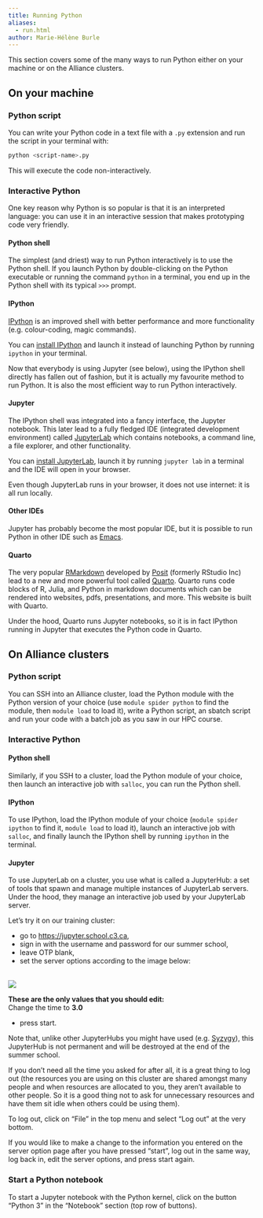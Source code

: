 ```yaml
---
title: Running Python
aliases:
  - run.html
author: Marie-Hélène Burle
---
```


:::{.def}

This section covers some of the many ways to run Python either on your machine or on the Alliance clusters.

:::

## On your machine

### Python script

You can write your Python code in a text file with a `.py` extension and run the script in your terminal with:

```.bash
python <script-name>.py
```

This will execute the code non-interactively.

### Interactive Python

One key reason why Python is so popular is that it is an interpreted language: you can use it in an interactive session that makes prototyping code very friendly.

#### Python shell

The simplest (and driest) way to run Python interactively is to use the Python shell. If you launch Python by double-clicking on the Python executable or running the command `python` in a terminal, you end up in the Python shell with its typical `>>>` prompt.

#### IPython

[IPython](https://ipython.org/) is an improved shell with better performance and more functionality (e.g. colour-coding, magic commands).

You can [install IPython](https://ipython.readthedocs.io/en/stable/install/index.html) and launch it instead of launching Python by running `ipython` in your terminal.

:::{.note}

Now that everybody is using Jupyter (see below), using the IPython shell directly has fallen out of fashion, but it is actually my favourite method to run Python. It is also the most efficient way to run Python interactively.

:::

#### Jupyter

The IPython shell was integrated into a fancy interface, the Jupyter notebook. This later lead to a fully fledged IDE (integrated development environment) called [JupyterLab](https://jupyter.org/) which contains notebooks, a command line, a file explorer, and other functionality.

You can [install JupyterLab](https://jupyter.org/install), launch it by running `jupyter lab` in a terminal and the IDE will open in your browser.

:::{.note}

Even though JupyterLab runs in your browser, it does not use internet: it is all run locally.

:::

#### Other IDEs

Jupyter has probably become the most popular IDE, but it is possible to run Python in other IDE such as [Emacs](https://mint.westdri.ca/emacs/wb_emacs_ide).

#### Quarto

The very popular [RMarkdown](https://rmarkdown.rstudio.com/) developed by [Posit](https://posit.co/) (formerly RStudio Inc) lead to a new and more powerful tool called [Quarto](https://quarto.org/). Quarto runs code blocks of R, Julia, and Python in markdown documents which can be rendered into websites, pdfs, presentations, and more. This website is built with Quarto.

Under the hood, Quarto runs Jupyter notebooks, so it is in fact IPython running in Jupyter that executes the Python code in Quarto.

## On Alliance clusters

### Python script

You can SSH into an Alliance cluster, load the Python module with the Python version of your choice (use `module spider python` to find the module, then `module load` to load it), write a Python script, an sbatch script and run your code with a batch job as you saw in our HPC course.

### Interactive Python

#### Python shell

Similarly, if you SSH to a cluster, load the Python module of your choice, then launch an interactive job with `salloc`, you can run the Python shell.

#### IPython

To use IPython, load the IPython module of your choice (`module spider ipython` to find it, `module load` to load it), launch an interactive job with `salloc`, and finally launch the IPython shell by running `ipython` in the terminal.

#### Jupyter

To use JupyterLab on a cluster, you use what is called a JupyterHub: a set of tools that spawn and manage multiple instances of JupyterLab servers. Under the hood, they manage an interactive job used by your JupyterLab server.

Let's try it on our training cluster:

- go to [https://jupyter.school.c3.ca](https://jupyter.school.c3.ca),
- sign in with the username and password for our summer school,
- leave OTP blank,
- set the server options according to the image below:<br><br>

![](img/jupyter_sever_options.png)

:::{.note}

**These are the only values that you should edit:** \
Change the time to **3.0**

:::

- press start.

:::{.note}

Note that, unlike other JupyterHubs you might have used (e.g. [Syzygy](https://syzygy.ca/)), this JupyterHub is not permanent and will be destroyed at the end of the summer school.

:::

If you don't need all the time you asked for after all, it is a great thing to log out (the resources you are using on this cluster are shared amongst many people and when resources are allocated to you, they aren't available to other people. So it is a good thing not to ask for unnecessary resources and have them sit idle when others could be using them).

To log out, click on "File" in the top menu and select "Log out" at the very bottom.

If you would like to make a change to the information you entered on the server option page after you have pressed "start", log out in the same way, log back in, edit the server options, and press start again.

### Start a Python notebook

To start a Jupyter notebook with the Python kernel, click on the button "Python 3" in the "Notebook" section (top row of buttons).
